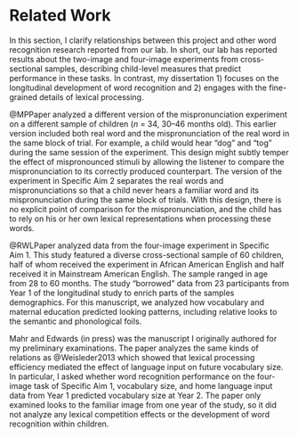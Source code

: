 Related Work {#related-work}
========================================================================

In this section, I clarify relationships between this project and other
word recognition research reported from our lab. In short, our lab has
reported results about the two-image and four-image experiments from
cross-sectional samples, describing child-level measures that predict
performance in these tasks. In contrast, my dissertation 1) focuses on
the longitudinal development of word recognition and 2) engages with the
fine-grained details of lexical processing.

@MPPaper analyzed a different version of the mispronunciation experiment
on a different sample of children (*n* = 34, 30–46 months old). This
earlier version included both real word and the mispronunciation of the
real word in the same block of trial. For example, a child would hear
“dog” and “tog” during the same session of the experiment. This design
might subtly temper the effect of mispronounced stimuli by allowing the
listener to compare the mispronunciation to its correctly produced
counterpart. The version of the experiment in Specific Aim 2 separates
the real words and mispronunciations so that a child never hears a
familiar word and its mispronunciation during the same block of trials.
With this design, there is no explicit point of comparison for the
mispronunciation, and the child has to rely on his or her own lexical
representations when processing these words.

@RWLPaper analyzed data from the four-image experiment in Specific
Aim 1. This study featured a diverse cross-sectional sample of 60
children, half of whom received the experiment in African American
English and half received it in Mainstream American English. The sample
ranged in age from 28 to 60 months. The study “borrowed” data from 23
participants from Year 1 of the longitudinal study to enrich parts of
the samples demographics. For this manuscript, we analyzed how
vocabulary and maternal education predicted looking patterns, including
relative looks to the semantic and phonological foils.

Mahr and Edwards (in press) was the manuscript I originally authored for
my preliminary examinations. The paper analyzes the same kinds of
relations as @Weisleder2013 which showed that lexical processing
efficiency mediated the effect of language input on future vocabulary
size. In particular, I asked whether word recognition performance on the
four-image task of Specific Aim 1, vocabulary size, and home language
input data from Year 1 predicted vocabulary size at Year 2. The paper
only examined looks to the familiar image from one year of the study, so
it did not analyze any lexical competition effects or the development of
word recognition within children.
